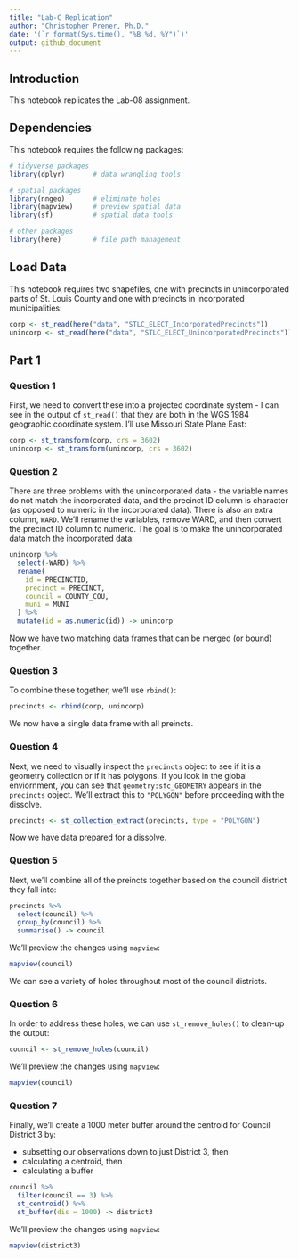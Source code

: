 ```yaml
---
title: "Lab-C Replication"
author: "Christopher Prener, Ph.D."
date: '(`r format(Sys.time(), "%B %d, %Y")`)'
output: github_document
---
```


## Introduction
This notebook replicates the Lab-08 assignment.

## Dependencies
This notebook requires the following packages:

```r
# tidyverse packages
library(dplyr)       # data wrangling tools

# spatial packages
library(nngeo)       # eliminate holes
library(mapview)     # preview spatial data
library(sf)          # spatial data tools

# other packages
library(here)        # file path management
```

## Load Data
This notebook requires two shapefiles, one with precincts in unincorporated parts of St. Louis County and one with precincts in incorporated municipalities:

```r
corp <- st_read(here("data", "STLC_ELECT_IncorporatedPrecincts"))
unincorp <- st_read(here("data", "STLC_ELECT_UnincorporatedPrecincts"))
```

## Part 1
### Question 1
First, we need to convert these into a projected coordinate system - I can see in the output of `st_read()` that they are both in the WGS 1984 geographic coordinate system. I'll use Missouri State Plane East:

```r
corp <- st_transform(corp, crs = 3602)
unincorp <- st_transform(unincorp, crs = 3602)
```


### Question 2
There are three problems with the unincorporated data - the variable names do not match the incorporated data, and the precinct ID column is character (as opposed to numeric in the incorporated data). There is also an extra column, `WARD`. We'll rename the variables, remove WARD, and then convert the precinct ID column to numeric. The goal is to make the unincorporated data match the incorporated data:

```r
unincorp %>%
  select(-WARD) %>%
  rename(
    id = PRECINCTID,
    precinct = PRECINCT,
    council = COUNTY_COU,
    muni = MUNI
  ) %>%
  mutate(id = as.numeric(id)) -> unincorp
```

Now we have two matching data frames that can be merged (or bound) together.

### Question 3
To combine these together, we'll use `rbind()`:

```r
precincts <- rbind(corp, unincorp)
```

We now have a single data frame with all preincts.

### Question 4
Next, we need to visually inspect the `precincts` object to see if it is a geometry collection or if it has polygons. If you look in the global enviornment, you can see that `geometry:sfc_GEOMETRY` appears in the `precincts` object. We'll extract this to `"POLYGON"` before proceeding with the dissolve.

```r
precincts <- st_collection_extract(precincts, type = "POLYGON")
```

Now we have data prepared for a dissolve.

### Question 5
Next, we'll combine all of the preincts together based on the council district they fall into:

```r
precincts %>%
  select(council) %>%
  group_by(council) %>%
  summarise() -> council
```

We'll preview the changes using `mapview`:

```r
mapview(council)
```

We can see a variety of holes throughout most of the council districts.

### Question 6
In order to address these holes, we can use `st_remove_holes()` to clean-up the output:

```r
council <- st_remove_holes(council)
```

We'll preview the changes using `mapview`:

```r
mapview(council)
```

### Question 7
Finally, we'll create a 1000 meter buffer around the centroid for Council District 3 by:

  * subsetting our observations down to just District 3, then
  * calculating a centroid, then
  * calculating a buffer

```r
council %>%
  filter(council == 3) %>%
  st_centroid() %>%
  st_buffer(dis = 1000) -> district3
```

We'll preview the changes using `mapview`:

```r
mapview(district3)
```

